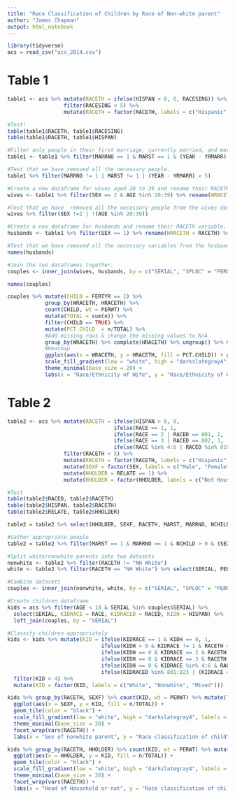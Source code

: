 ---
title: "Race Classification of Children by Race of Non-white parent"
author: "James Chapman"
output: html_notebook
---

```{r results = "hide"}
library(tidyverse)
acs = read_csv("acs_2014.csv")
```

# Table 1
```{r}
table1 <- acs %>% mutate(RACETH = ifelse(HISPAN > 0, 0, RACESING)) %>%
                  filter(RACESING < 5) %>%
                  mutate(RACETH = factor(RACETH, labels = c("Hispanic", "NH White", "NH Black", "NH Native", "NH Asian/Pacific")))

#Test!
table(table1$RACETH, table1$RACESING)
table(table1$RACETH, table1$HISPAN)
```

```{r}
#Filter only people in their first marriage, currently married, and married within the last 5 years.
table1 <- table1 %>% filter(MARRNO == 1 & MARST == 1 & (YEAR - YRMARR) <= 5)

#Test that we have removed all the necessary people.
table1 %>% filter(MARRNO != 1 | MARST != 1 | (YEAR - YRMARR) > 5)

#Create a new dataframe for wives aged 20 to 39 and rename their RACETH variable.
wives <- table1 %>% filter(SEX == 2 & AGE %in% 20:39) %>% rename(WRACETH = RACETH)

#Test that we have  removed all the necessary people from the wives dataframe.
wives %>% filter(SEX !=2 | !(AGE %in% 20:39))

#Create a new dataframe for husbands and rename their RACETH variable. Remove all unnecessary variables.
husbands <- table1 %>% filter(SEX == 1) %>% rename(HRACETH = RACETH) %>% select(HRACETH, SERIAL, PERNUM)

#Test that we have removed all the necessary variables from the husbands dataframe.
names(husbands)

#Join the two dataframes together.
couples <- inner_join(wives, husbands, by = c("SERIAL", "SPLOC" = "PERNUM")) %>% select(FERTYR, WRACETH, HRACETH, PERWT)

names(couples)
```


```{r fig.height = 10}
couples %>% mutate(CHILD = FERTYR == 2) %>%
            group_by(WRACETH, HRACETH) %>%
            count(CHILD, wt = PERWT) %>%
            mutate(TOTAL = sum(n)) %>%
            filter(CHILD == TRUE) %>%
            mutate(PCT.CHILD  = n/TOTAL) %>%
            #Add missing rows & change the missing values to N/A
            group_by(WRACETH) %>% complete(HRACETH) %>% ungroup() %>% mutate(PCT.CHILD = ifelse(is.na(PCT.CHILD), 0, PCT.CHILD)) %>%
            #Heatmap
            ggplot(aes(x = WRACETH, y = HRACETH, fill = PCT.CHILD)) + geom_tile(color = "black") +
            scale_fill_gradient(low = "white", high = "darkslategray4", labels = scales::percent) +
            theme_minimal(base_size = 20) +
            labs(x = "Race/Ethnicity of Wife", y = "Race/Ethnicity of Husband", fill = "Percent of couples with a child born within a year", title = "Percent of couple with children born within a year by race/ethnicity (ACS 2014)")
```

# Table 2
```{r}
table2 <- acs %>% mutate(RACETH = ifelse(HISPAN > 0, 0,
                                  ifelse(RACE == 1, 1,
                                  ifelse(RACE == 2 | RACED == 801, 2,
                                  ifelse(RACE == 3 | RACED == 802, 3,
                                  ifelse(RACE %in% 4:6 | RACED %in% 810:823, 4, 5)))))) %>%
                  filter(RACETH < 5) %>%
                  mutate(RACETH = factor(RACETH, labels = c("Hispanic", "NH White", "NH Black", "NH Native", "NH Asian/Pacific"))) %>%
                  mutate(SEXF = factor(SEX, labels = c("Male", "Female"))) %>%
                  mutate(HHOLDER = RELATE == 1) %>%
                  mutate(HHOLDER = factor(HHOLDER, labels = c("Not Householder", "Householder")))

#Test
table(table2$RACED, table2$RACETH)
table(table2$HISPAN, table2$RACETH)
table(table2$RELATE, table2$HHOLDER)

table2 = table2 %>% select(HHOLDER, SEXF, RACETH, MARST, MARRNO, NCHILD, AGE, SERIAL, SPLOC, PERNUM, PERWT)
```
```{r}
#Gather appropriate people
table2 = table2 %>% filter(MARST == 1 & MARRNO == 1 & NCHILD > 0 & (SEXF == "Male" | AGE %in% 20:39))

#Split white/nonwhite parents into two datasets
nonwhite <- table2 %>% filter(RACETH != "NH White")
white <- table2 %>% filter(RACETH == "NH White") %>% select(SERIAL, PERNUM)

#Combine datasets
couples <- inner_join(nonwhite, white, by = c("SERIAL", "SPLOC" = "PERNUM"))

#Create children dataframe
kids = acs %>% filter(AGE < 18 & SERIAL %in% couples$SERIAL) %>%
  select(SERIAL, KIDRACE = RACE, KIDRACED = RACED, KIDH = HISPAN) %>%
  left_join(couples, by = "SERIAL")

#Classify children appropriately
kids <- kids %>% mutate(KID = ifelse(KIDRACE == 1 & KIDH == 0, 1,
                              ifelse(KIDH > 0 & KIDRACE != 1 & RACETH == "Hispanic", 2,
                              ifelse(KIDH == 0 & KIDRACE == 2 & RACETH == "NH Black", 2,
                              ifelse(KIDH == 0 & KIDRACE == 3 & RACETH == "NH Native", 2,
                              ifelse(KIDH == 0 & KIDRACE %in% 4:6 & RACETH == "NH Asian/Pacific", 2,
                              ifelse(KIDRACED %in% 801:823 | (KIDRACE == 1 & KIDH > 0), 3, 4))))))) %>% 
  filter(KID < 4) %>%
  mutate(KID = factor(KID, labels = c("White", "Nonwhite", "Mixed")))
```
```{r fig.height = 10}
kids %>% group_by(RACETH, SEXF) %>% count(KID, wt = PERWT) %>% mutate(TOTAL = sum(n)) %>%
  ggplot(aes(x = SEXF, y = KID, fill = n/TOTAL)) + 
  geom_tile(color = "black") +
  scale_fill_gradient(low = "white", high = "darkslategray4", labels = scales::percent) +
  theme_minimal(base_size = 20) +
  facet_wrap(vars(RACETH)) +
  labs(x = "Sex of nonwhite parent", y = "Race classification of child", fill = "Percent of children classified as each  race", title = "Race Classification of Children by Race of Non-white parent (ACS 2014)")
```
```{r fig.height = 10}
kids %>% group_by(RACETH, HHOLDER) %>% count(KID, wt = PERWT) %>% mutate(TOTAL = sum(n)) %>%
  ggplot(aes(x = HHOLDER, y = KID, fill = n/TOTAL)) + 
  geom_tile(color = "black") +
  scale_fill_gradient(low = "white", high = "darkslategray4", labels = scales::percent) +
  theme_minimal(base_size = 20) +
  facet_wrap(vars(RACETH)) +
  labs(x = "Head of Household or not", y = "Race classification of child", fill = "Percent of children classified as each  race", title = "Race Classification of Children by whether the Non-white parent was Head of Household or not\n(ACS 2014)")
```

